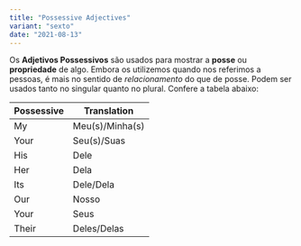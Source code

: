 ```yaml
---
title: "Possessive Adjectives"
variant: "sexto"
date: "2021-08-13"
---
```


Os **Adjetivos Possessivos** são usados para mostrar a **posse** ou **propriedade** de algo. Embora os utilizemos quando nos referimos a pessoas, é mais no sentido de _relacionamento_ do que de posse. Podem ser usados tanto no singular quanto no plural. Confere a tabela abaixo:

| Possessive | Translation     |
| ---------- | --------------- |
| My         | Meu(s)/Minha(s) |
| Your       | Seu(s)/Suas     |
| His        | Dele            |
| Her        | Dela            |
| Its        | Dele/Dela       |
| Our        | Nosso           |
| Your       | Seus            |
| Their      | Deles/Delas     |
